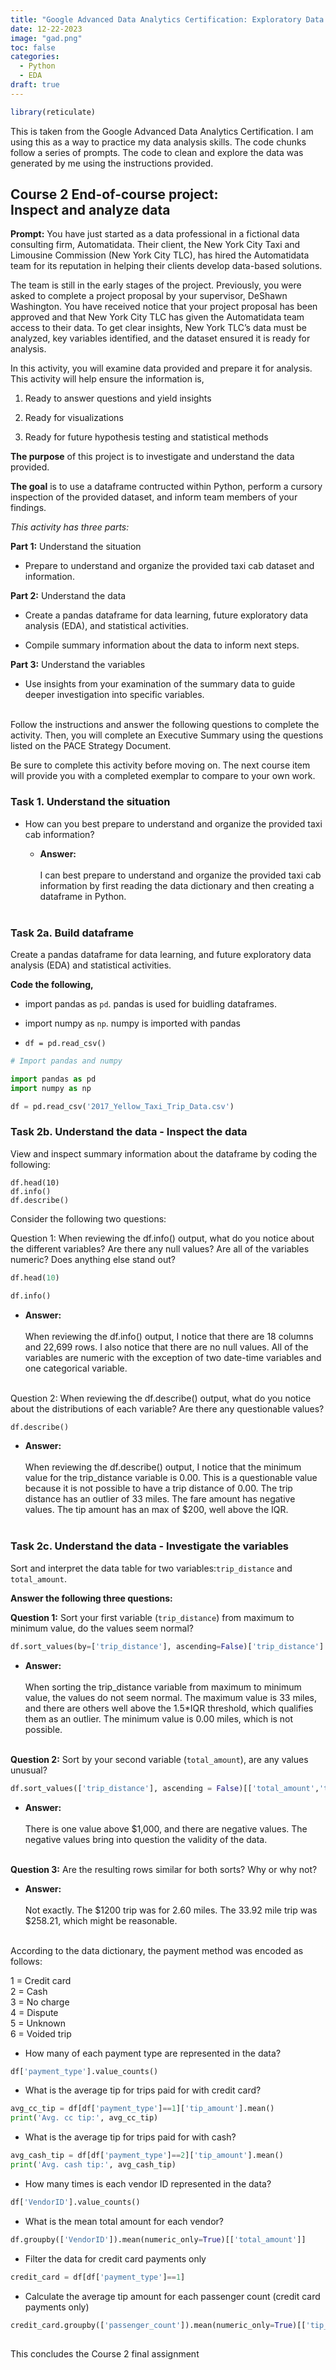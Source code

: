 ```yaml
---
title: "Google Advanced Data Analytics Certification: Exploratory Data Analysis"
date: 12-22-2023
image: "gad.png"
toc: false
categories: 
  - Python
  - EDA
draft: true
---
```


```r
library(reticulate)

```

:::{.callout-note}
This is taken from the Google Advanced Data Analytics Certification. I am using this as a way to practice my data analysis skills. The code chunks follow a series of prompts. The code to clean and explore the data was generated by me using the instructions provided.
:::

## Course 2 End-of-course project: <br>Inspect and analyze data

**Prompt:** You have just started as a data professional in a fictional data consulting firm, Automatidata. Their client, the New York City Taxi and Limousine Commission (New York City TLC), has hired the Automatidata team for its reputation in helping their clients develop data-based solutions.

The team is still in the early stages of the project. Previously, you were asked to complete a project proposal by your supervisor, DeShawn Washington. You have received notice that your project proposal has been approved and that New York City TLC has given the Automatidata team access to their data. To get clear insights, New York TLC's data must be analyzed, key variables identified, and the dataset ensured it is ready for analysis.

In this activity, you will examine data provided and prepare it for analysis. This activity will help ensure the information is,

1.  Ready to answer questions and yield insights

2.  Ready for visualizations

3.  Ready for future hypothesis testing and statistical methods <br/>

**The purpose** of this project is to investigate and understand the data provided.

**The goal** is to use a dataframe contructed within Python, perform a cursory inspection of the provided dataset, and inform team members of your findings. <br/>

*This activity has three parts:*

**Part 1:** Understand the situation

-   Prepare to understand and organize the provided taxi cab dataset and information.

**Part 2:** Understand the data

-   Create a pandas dataframe for data learning, future exploratory data analysis (EDA), and statistical activities.

-   Compile summary information about the data to inform next steps.

**Part 3:** Understand the variables

-   Use insights from your examination of the summary data to guide deeper investigation into specific variables.

<br/> Follow the instructions and answer the following questions to complete the activity. Then, you will complete an Executive Summary using the questions listed on the PACE Strategy Document.

Be sure to complete this activity before moving on. The next course item will provide you with a completed exemplar to compare to your own work.

### **Task 1. Understand the situation**

-   How can you best prepare to understand and organize the provided taxi cab information? <br/>

    -   **Answer:** <br/> <br/> I can best prepare to understand and organize the provided taxi cab information by first reading the data dictionary and then creating a dataframe in Python. <br/> <br/>

### **Task 2a. Build dataframe**

Create a pandas dataframe for data learning, and future exploratory data analysis (EDA) and statistical activities.

**Code the following,**

-   import pandas as `pd`. pandas is used for buidling dataframes.

-   import numpy as `np`. numpy is imported with pandas

-   `df = pd.read_csv()`


```python

# Import pandas and numpy

import pandas as pd
import numpy as np

df = pd.read_csv('2017_Yellow_Taxi_Trip_Data.csv')

```


### **Task 2b. Understand the data - Inspect the data**

View and inspect summary information about the dataframe by coding the following:

`df.head(10)` <br/>
`df.info()` <br/>
`df.describe()` <br/>

Consider the following two questions:

Question 1: When reviewing the df.info() output, what do you notice about the different variables? Are there any null values? Are all of the variables numeric? Does anything else stand out?

```python
df.head(10)
```

```python
df.info()
```


  -   **Answer:** <br/> <br/> When reviewing the df.info() output, I notice that there are 18 columns and 22,699 rows. I also notice that there are no null values. All of the variables are numeric with the exception of two date-time variables and one categorical variable. <br/> <br/>


Question 2: When reviewing the df.describe() output, what do you notice about the distributions of each variable? Are there any questionable values?

```python
df.describe()
```

  -   **Answer:** <br/> <br/> When reviewing the df.describe() output, I notice that the minimum value for the trip_distance variable is 0.00. This is a questionable value because it is not possible to have a trip distance of 0.00. The trip distance has an outlier of 33 miles. The fare amount has negative values. The tip amount has an max of $200, well above the IQR. <br/> <br/>
  
### **Task 2c. Understand the data - Investigate the variables**

Sort and interpret the data table for two variables:`trip_distance` and `total_amount`.

**Answer the following three questions:**

**Question 1:** Sort your first variable (`trip_distance`) from maximum to minimum value, do the values seem normal?

```python
df.sort_values(by=['trip_distance'], ascending=False)['trip_distance']
```

  -   **Answer:** <br/> <br/> When sorting the trip_distance variable from maximum to minimum value, the values do not seem normal. The maximum value is 33 miles, and there are others well above the 1.5*IQR threshold, which qualifies them as an outlier. The minimum value is 0.00 miles, which is not possible. <br/> <br/>


**Question 2:** Sort by your second variable (`total_amount`), are any values unusual?

```python
df.sort_values(['trip_distance'], ascending = False)[['total_amount','trip_distance']]
```

  -   **Answer:** <br/> <br/> There is one value above \$1,000, and there are negative values. The negative values bring into question the validity of the data. <br/><br/>

**Question 3:** Are the resulting rows similar for both sorts? Why or why not?

 -    **Answer:** <br/> <br/> Not exactly. The \$1200 trip was for 2.60 miles. The 33.92 mile trip was \$258.21, which might be reasonable. <br/><br/>

According to the data dictionary, the payment method was encoded as follows:

1 = Credit card  
2 = Cash  
3 = No charge  
4 = Dispute  
5 = Unknown  
6 = Voided trip  

* How many of each payment type are represented in the data?

```python
df['payment_type'].value_counts()
```

* What is the average tip for trips paid for with credit card?

```python
avg_cc_tip = df[df['payment_type']==1]['tip_amount'].mean()
print('Avg. cc tip:', avg_cc_tip)
```

* What is the average tip for trips paid for with cash?

```python
avg_cash_tip = df[df['payment_type']==2]['tip_amount'].mean()
print('Avg. cash tip:', avg_cash_tip)
```

* How many times is each vendor ID represented in the data?

```python
df['VendorID'].value_counts()
```
* What is the mean total amount for each vendor?

```python
df.groupby(['VendorID']).mean(numeric_only=True)[['total_amount']]
```

* Filter the data for credit card payments only

```python
credit_card = df[df['payment_type']==1]
```

* Calculate the average tip amount for each passenger count (credit card payments only)

```python
credit_card.groupby(['passenger_count']).mean(numeric_only=True)[['tip_amount']]
```

:::{.callout-important}
## 
This concludes the Course 2 final assignment
:::

